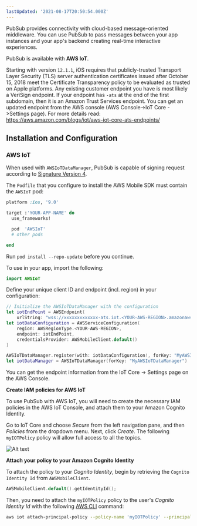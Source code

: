 ```yaml
---
lastUpdated: '2021-08-17T20:50:54.000Z'
---
```

PubSub provides connectivity with cloud-based message-oriented middleware. You can use PubSub to pass messages between your app instances and your app's backend creating real-time interactive experiences.

PubSub is available with **AWS IoT**. 

<Callout>

Starting with version `12.1.1`, iOS requires that publicly-trusted Transport Layer Security (TLS) server authentication certificates issued after October 15, 2018 meet the Certificate Transparency policy to be evaluated as trusted on Apple platforms. Any existing customer endpoint you have is most likely a VeriSign endpoint. If your endpoint has `-ats` at the end of the first subdomain, then it is an Amazon Trust Services endpoint. You can get an updated endpoint from the AWS console (AWS Console->IoT Core ->Settings page). For more details read: https://aws.amazon.com/blogs/iot/aws-iot-core-ats-endpoints/

</Callout>

## Installation and Configuration

### AWS IoT

When used with `AWSIoTDataManager`, PubSub is capable of signing request according to [Signature Version 4](https://docs.aws.amazon.com/general/latest/gr/signature-version-4.html). 

The `Podfile` that you configure to install the AWS Mobile SDK must contain the `AWSIoT` pod:

```ruby
platform :ios, '9.0'

target :'YOUR-APP-NAME' do
  use_frameworks!

  pod  'AWSIoT'
  # other pods

end
```

Run `pod install --repo-update` before you continue.

To use in your app, import the following:

```swift
import AWSIoT
```

Define your unique client ID and endpoint (incl. region) in your configuration:

```swift
// Initialize the AWSIoTDataManager with the configuration
let iotEndPoint = AWSEndpoint(
    urlString: "wss://xxxxxxxxxxxxx-ats.iot.<YOUR-AWS-REGION>.amazonaws.com/mqtt")
let iotDataConfiguration = AWSServiceConfiguration(
    region: AWSRegionType.<YOUR-AWS-REGION>,
    endpoint: iotEndPoint,
    credentialsProvider: AWSMobileClient.default()
)

AWSIoTDataManager.register(with: iotDataConfiguration!, forKey: "MyAWSIoTDataManager")
let iotDataManager = AWSIoTDataManager(forKey: "MyAWSIoTDataManager")
```

<Callout>

You can get the endpoint information from the IoT Core -> Settings page on the AWS Console.  

</Callout>

**Create IAM policies for AWS IoT**

To use PubSub with AWS IoT, you will need to create the necessary IAM policies in the AWS IoT Console, and attach them to your Amazon Cognito Identity. 

Go to IoT Core and choose *Secure* from the left navigation pane, and then *Policies* from the dropdown menu. Next, click *Create*. The following `myIOTPolicy` policy will allow full access to all the topics.

![Alt text](/images/iot_attach_policy.png)

**Attach your policy to your Amazon Cognito Identity**

To attach the policy to your *Cognito Identity*, begin by retrieving the `Cognito Identity Id` from `AWSMobileClient`.

```swift
AWSMobileClient.default().getIdentityId();
```

Then, you need to attach the `myIOTPolicy` policy to the user's *Cognito Identity Id* with the following [AWS CLI](https://aws.amazon.com/cli/) command:

```bash
aws iot attach-principal-policy --policy-name 'myIOTPolicy' --principal '<YOUR_COGNITO_IDENTITY_ID>'
```
